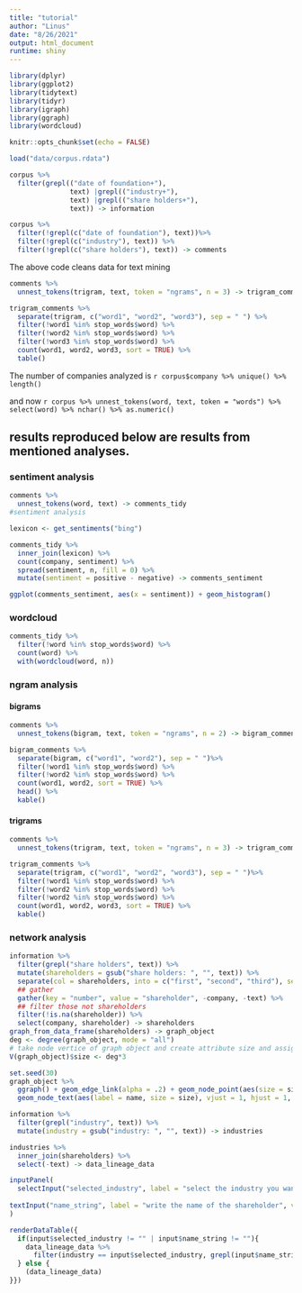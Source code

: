 ```yaml
---
title: "tutorial"
author: "Linus"
date: "8/26/2021"
output: html_document
runtime: shiny
---
```

```r

library(dplyr)
library(ggplot2)
library(tidytext)
library(tidyr)
library(igraph)
library(ggraph)
library(wordcloud)

knitr::opts_chunk$set(echo = FALSE)

load("data/corpus.rdata")

corpus %>%
  filter(grepl(("date of foundation+"),
               text) |grepl(("industry+"),
               text) |grepl(("share holders+"),
               text)) -> information

corpus %>%
  filter(!grepl(c("date of foundation"), text))%>%
  filter(!grepl(c("industry"), text)) %>%
  filter(!grepl(c("share holders"), text)) -> comments
```
The above code cleans data for text mining 

```r
comments %>%
  unnest_tokens(trigram, text, token = "ngrams", n = 3) -> trigram_comments

trigram_comments %>%
  separate(trigram, c("word1", "word2", "word3"), sep = " ") %>%
  filter(!word1 %in% stop_words$word) %>%
  filter(!word2 %in% stop_words$word) %>%
  filter(!word3 %in% stop_words$word) %>%
  count(word1, word2, word3, sort = TRUE) %>%
  table()
```

The number of companies analyzed is `r corpus$company %>% unique() %>% length()`

and now `r corpus %>% unnest_tokens(word, text, token = "words") %>% select(word) %>% nchar() %>% as.numeric()`





## results reproduced below are results from mentioned analyses.
### sentiment analysis

```r
comments %>%
  unnest_tokens(word, text) -> comments_tidy
#sentiment analysis

lexicon <- get_sentiments("bing")

comments_tidy %>%
  inner_join(lexicon) %>%
  count(company, sentiment) %>%
  spread(sentiment, n, fill = 0) %>%
  mutate(sentiment = positive - negative) -> comments_sentiment

ggplot(comments_sentiment, aes(x = sentiment)) + geom_histogram()
```

### wordcloud

```r

comments_tidy %>%
  filter(!word %in% stop_words$word) %>%
  count(word) %>%
  with(wordcloud(word, n))
```

### ngram analysis
#### bigrams
```r
comments %>%
  unnest_tokens(bigram, text, token = "ngrams", n = 2) -> bigram_comments

bigram_comments %>%
  separate(bigram, c("word1", "word2"), sep = " ")%>%
  filter(!word1 %in% stop_words$word) %>%
  filter(!word2 %in% stop_words$word) %>%
  count(word1, word2, sort = TRUE) %>%
  head() %>%
  kable()
```

#### trigrams
```r
comments %>%
  unnest_tokens(trigram, text, token = "ngrams", n = 3) -> trigram_comments

trigram_comments %>%
  separate(trigram, c("word1", "word2", "word3"), sep = " ")%>%
  filter(!word1 %in% stop_words$word) %>%
  filter(!word2 %in% stop_words$word) %>%
  filter(!word2 %in% stop_words$word) %>%
  count(word1, word2, word3, sort = TRUE) %>%
  kable()
```
### network analysis

```r
information %>%
  filter(grepl("share holders", text)) %>%
  mutate(shareholders = gsub("share holders: ", "", text)) %>%
  separate(col = shareholders, into = c("first", "second", "third"), sep = ";") %>%
  ## gather 
  gather(key = "number", value = "shareholder", -company, -text) %>%
  ## filter those not shareholders
  filter(!is.na(shareholder)) %>%
  select(company, shareholder) -> shareholders
graph_from_data_frame(shareholders) -> graph_object
deg <- degree(graph_object, mode = "all")
# take node vertice of graph object and create attribute size and assign 3 time of the degree
V(graph_object)$size <- deg*3

set.seed(30)
graph_object %>%
  ggraph() + geom_edge_link(alpha = .2) + geom_node_point(aes(size = size), alpha = .3) + 
  geom_node_text(aes(label = name, size = size), vjust = 1, hjust = 1, check_overlap = FALSE) + theme_graph()
```

```r
information %>%
  filter(grepl("industry", text)) %>%
  mutate(industry = gsub("industry: ", "", text)) -> industries

industries %>%
  inner_join(shareholders) %>%
  select(-text) -> data_lineage_data

inputPanel(
  selectInput("selected_industry", label = "select the industry you want to focus on", selected = "", choices = unique(data_lineage_data$industry)),
  
textInput("name_string", label = "write the name of the shareholder", value = "")
)

renderDataTable({
  if(input$selected_industry != "" | input$name_string != ""){
    data_lineage_data %>%
      filter(industry == input$selected_industry, grepl(input$name_string, shareholders))
  } else {
    (data_lineage_data)
}})
```
